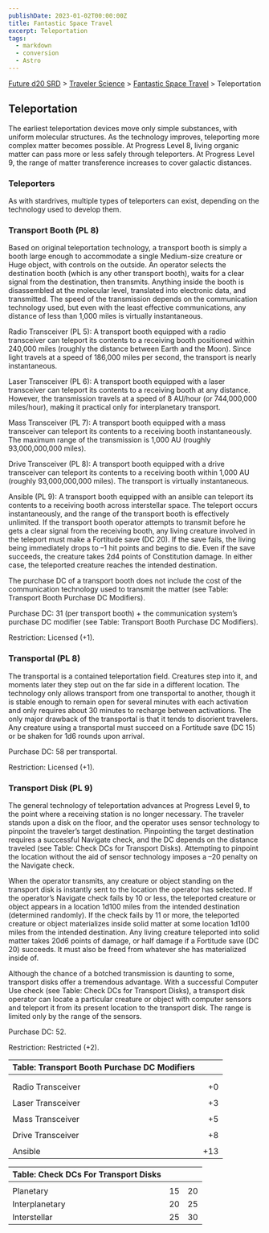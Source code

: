 ```yaml
---
publishDate: 2023-01-02T00:00:00Z
title: Fantastic Space Travel
excerpt: Teleportation
tags:
  - markdown
  - conversion
  - Astro
---
```






[Future d20 SRD](/#futureD20) > [Traveler Science](future-d20-srd-traveler-science-index) > [Fantastic Space Travel](future-d20-srd-traveler-science-fantastic-space-travel-index) > Teleportation




## Teleportation


The earliest teleportation devices move only simple substances, with uniform molecular structures. As the technology improves, teleporting more complex matter becomes possible. At Progress Level 8, living organic matter can pass more or less safely through teleporters. At Progress Level 9, the range of matter transference increases to cover galactic distances.


### Teleporters


As with stardrives, multiple types of teleporters can exist, depending on the technology used to develop them.


### Transport Booth (PL 8)


Based on original teleportation technology, a transport booth is simply a booth large enough to accommodate a single Medium-size creature or Huge object, with controls on the outside. An operator selects the destination booth (which is any other transport booth), waits for a clear signal from the destination, then transmits. Anything inside the booth is disassembled at the molecular level, translated into electronic data, and transmitted. The speed of the transmission depends on the communication technology used, but even with the least effective communications, any distance of less than 1,000 miles is virtually instantaneous.


Radio Transceiver (PL 5): A transport booth equipped with a radio transceiver can teleport its contents to a receiving booth positioned within 240,000 miles (roughly the distance between Earth and the Moon). Since light travels at a speed of 186,000 miles per second, the transport is nearly instantaneous.


Laser Transceiver (PL 6): A transport booth equipped with a laser transceiver can teleport its contents to a receiving booth at any distance. However, the transmission travels at a speed of 8 AU/hour (or 744,000,000 miles/hour), making it practical only for interplanetary transport.


Mass Transceiver (PL 7): A transport booth equipped with a mass transceiver can teleport its contents to a receiving booth instantaneously. The maximum range of the transmission is 1,000 AU (roughly 93,000,000,000 miles).


Drive Transceiver (PL 8): A transport booth equipped with a drive transceiver can teleport its contents to a receiving booth within 1,000 AU (roughly 93,000,000,000 miles). The transport is virtually instantaneous.


Ansible (PL 9): A transport booth equipped with an ansible can teleport its contents to a receiving booth across interstellar space. The teleport occurs instantaneously, and the range of the transport booth is effectively unlimited. If the transport booth operator attempts to transmit before he gets a clear signal from the receiving booth, any living creature involved in the teleport must make a Fortitude save (DC 20). If the save fails, the living being immediately drops to –1 hit points and begins to die. Even if the save succeeds, the creature takes 2d4 points of Constitution damage. In either case, the teleported creature reaches the intended destination.


The purchase DC of a transport booth does not include the cost of the communication technology used to transmit the matter (see Table: Transport Booth Purchase DC Modifiers).


Purchase DC: 31 (per transport booth) + the communication system’s purchase DC modifier (see Table: Transport Booth Purchase DC Modifiers).


Restriction: Licensed (+1).


### Transportal (PL 8)


The transportal is a contained teleportation field. Creatures step into it, and moments later they step out on the far side in a different location. The technology only allows transport from one transportal to another, though it is stable enough to remain open for several minutes with each activation and only requires about 30 minutes to recharge between activations. The only major drawback of the transportal is that it tends to disorient travelers. Any creature using a transportal must succeed on a Fortitude save (DC 15) or be shaken for 1d6 rounds upon arrival.


Purchase DC: 58 per transportal.


Restriction: Licensed (+1).


### Transport Disk (PL 9)


The general technology of teleportation advances at Progress Level 9, to the point where a receiving station is no longer necessary. The traveler stands upon a disk on the floor, and the operator uses sensor technology to pinpoint the traveler’s target destination. Pinpointing the target destination requires a successful Navigate check, and the DC depends on the distance traveled (see Table: Check DCs for Transport Disks). Attempting to pinpoint the location without the aid of sensor technology imposes a –20 penalty on the Navigate check.


When the operator transmits, any creature or object standing on the transport disk is instantly sent to the location the operator has selected. If the operator’s Navigate check fails by 10 or less, the teleported creature or object appears in a location 1d100 miles from the intended destination (determined randomly). If the check fails by 11 or more, the teleported creature or object materializes inside solid matter at some location 1d100 miles from the intended destination. Any living creature teleported into solid matter takes 20d6 points of damage, or half damage if a Fortitude save (DC 20) succeeds. It must also be freed from whatever she has materialized inside of.


Although the chance of a botched transmission is daunting to some, transport disks offer a tremendous advantage. With a successful Computer Use check (see Table: Check DCs for Transport Disks), a transport disk operator can locate a particular creature or object with computer sensors and teleport it from its present location to the transport disk. The range is limited only by the range of the sensors.


Purchase DC: 52.


Restriction: Restricted (+2).


| Table: Transport Booth Purchase DC Modifiers |  |
| :---------------------------------------------- | --: |
|  |  |
|  |  |
| Radio Transceiver | +0 |
|  |  |
| Laser Transceiver | +3 |
|  |  |
| Mass Transceiver | +5 |
|  |  |
| Drive Transceiver | +8 |
|  |  |
| Ansible | +13 |



| Table: Check DCs For Transport Disks |  |  |
| :-------------------------------------- | :--: | --: |
|  |  |  |
| Planetary | 15 | 20 |
| Interplanetary | 20 | 25 |
| Interstellar | 25 | 30 |




